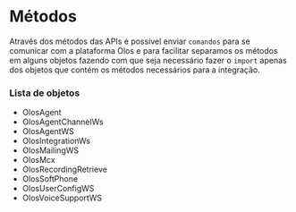 # Métodos

Através dos métodos das APIs é possível enviar `comandos` para se comunicar com a plataforma Olos e para facilitar separamos os métodos em alguns objetos
fazendo com que seja necessário fazer o `import` apenas dos objetos que contém os métodos necessários para a integração.

### Lista de objetos

- OlosAgent
- OlosAgentChannelWs
- OlosAgentWS
- OlosIntegrationWs
- OlosMailingWS
- OlosMcx
- OlosRecordingRetrieve
- OlosSoftPhone
- OlosUserConfigWS
- OlosVoiceSupportWS
